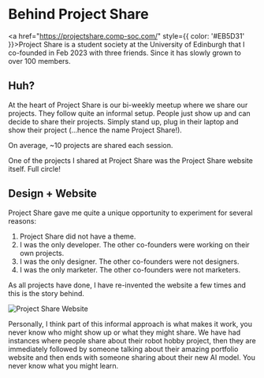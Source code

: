 

<LinkTo displayText="Back" link="/" />
<br />

# Behind Project Share

<a href="https://projectshare.comp-soc.com/" style={{ color: '#EB5D31' }}>Project Share</a> is a student society at the University of Edinburgh that I co-founded in Feb 2023 with three friends. Since it has slowly grown to over 100 members. 

## Huh? 

At the heart of Project Share is our bi-weekly meetup where we share our projects. They follow quite an informal setup. People just show up and can decide to share their projects. Simply stand up, plug in their laptop and show their project (...hence the name Project Share!).

On average, ~10 projects are shared each session. 



One of the projects I shared at Project Share was the Project Share website itself. Full circle!

## Design + Website

Project Share gave me quite a unique opportunity to experiment for several reasons:
1. Project Share did not have a theme.
2. I was the only developer. The other co-founders were working on their own projects.
3. I was the only designer. The other co-founders were not designers.
4. I was the only marketer. The other co-founders were not marketers.

As all projects have done, I have re-invented the website a few times and this is the story behind. 

<Image src="/ps-browser.png" alt="Project Share Website" width={1000} height={1000} className="object-contain w-full h-full bg-card rounded-lg"/>

Personally, I think part of this informal approach is what makes it work, you never know who might show up or what they might share. We have had instances where people share about their robot hobby project, then they are immediately followed by someone talking about their amazing portfolio website and then ends with someone sharing about their new AI model. You never know what you might learn.